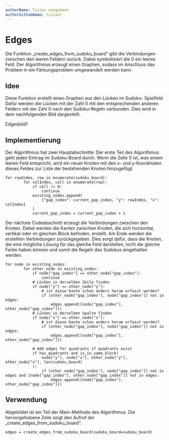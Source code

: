 ```yaml
---
authorName: Tizian Lengemann
authorGithubName: tizianl
---
```


# Edges

Die Funktion „create_edges_from_sudoku_board“ gibt die Verbindungen zwischen den leeren Feldern zurück. Dabei symbolisiert die 0 ein leeres Feld. Der Algorithmus erzeugt einen Graphen, sodass im Anschluss das Problem in ein Färbungsproblem umgewandelt werden kann.

## Idee


Diese Funktion erstellt einen Graphen aus den Lücken im Sudoku- Spielfeld.
Dafür werden die Lücken mit der Zahl 0 mit den entsprechenden anderen Feldern mit der Zahl 0 nach den Sudoku-Regeln verbunden. Dies wird in dem nachfolgenden Bild dargestellt. 


Edgesbild1

## Implementierung


Der Algorithmus hat zwei Hauptabschnitte:
Der erste Teil des Algorithmus geht jeden Eintrag im Sudoku-Board durch.  Wenn die Zelle 0 ist, was einem leeren Feld entspricht, wird ein neuer Knoten mit den x- und y-Koordinaten dieses Feldes zur Liste der bestehenden Knoten hinzugefügt. 
```
for rowIndex, row in enumerate(sudoku_board):
        for colIndex, cell in enumerate(row):
            if cell != 0:
                continue
            existing_nodes.append(
                {"gap_index": current_gap_index, "y": rowIndex, "x": colIndex}
            )
            current_gap_index = current_gap_index + 1
```


Der nächste Codeabschnitt erzeugt die Verbindungen zwischen den Knoten. Dabei werden die Kanten zwischen Knoten, die sich horizontal, vertikal oder im gleichen Block befinden, erstellt.
Am Ende werden die erstellten Verbindungen zurückgegeben. Dies sorgt dafür, dass die Knoten, die eine mögliche Lösung für das gleiche Feld darstellen, nicht die gleiche Farbe haben können und somit die Regeln des Sudokus eingehalten werden.


```
for node in existing_nodes:
        for other_node in existing_nodes:
            if node["gap_index"] == other_node["gap_index"]:
                continue
            # Lücken in derselben Zeile finden
            if node["y"] == other_node["y"]:
                # ist diese Kante schon anders herum erfasst worden?
                if [other_node["gap_index"], node["gap_index"]] not in edges:
                    edges.append([node["gap_index"], other_node["gap_index"]])
            # Lücken in derselben Spalte finden
            if node["x"] == other_node["x"]:
                # ist diese Kante schon anders herum erfasst worden?
                if [other_node["gap_index"], node["gap_index"]] not in edges:
                    edges.append([node["gap_index"], other_node["gap_index"]])

            # Add edges for quadrants if quadrants exist
            if has_quadrants and is_in_same_block(
                node["y"], node["x"], other_node["y"], other_node["x"], len(sudoku_board)
            ):
                if [other_node["gap_index"], node["gap_index"]] not in edges and [node["gap_index"], other_node["gap_index"]] not in edges:
                    edges.append([node["gap_index"], other_node["gap_index"]])
```

## Verwendung

Abgebildet ist ein Teil der Main-Methode des Algorithmus. Die hervorgehobene Zeile zeigt den Aufruf der „create_edges_from_sudoku_board“.

```
edges = create_edges_from_sudoku_board(sudoku_board=sudoku_board)
```
